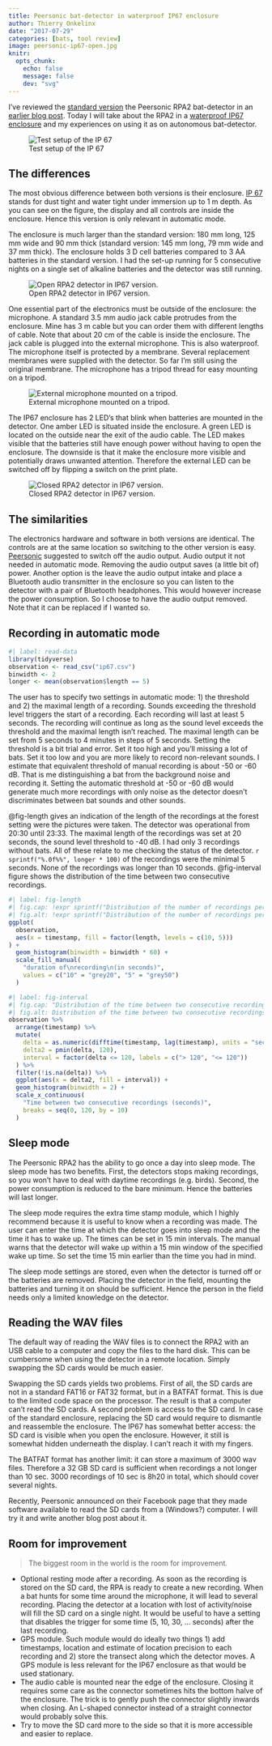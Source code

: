 ```yaml
---
title: Peersonic bat-detector in waterproof IP67 enclosure
author: Thierry Onkelinx
date: "2017-07-29"
categories: [bats, tool review]
image: peersonic-ip67-open.jpg
knitr:
  opts_chunk:
    echo: false
    message: false
    dev: "svg"
---
```


I've reviewed the [standard version](http://peersonic.co.uk) the Peersonic RPA2 bat-detector in an [earlier blog post](index.html).
Today I will take about the RPA2 in a [waterproof IP67 enclosure](https://peersonic.co.uk/pricing) and my experiences on using it as on autonomous bat-detector.

![Test setup of the IP 67](peersonic-ip67-setup.jpg){fig-alt="Test setup of the IP 67."}

## The differences

The most obvious difference between both versions is their enclosure.
[IP 67](https://en.wikipedia.org/wiki/IP_Code) stands for dust tight and water tight under immersion up to 1 m depth.
As you can see on the figure, the display and all controls are inside the enclosure.
Hence this version is only relevant in automatic mode.

The enclosure is much larger than the standard version: 180 mm long, 125 mm wide and 90 mm thick (standard version: 145 mm long, 79 mm wide and 37 mm thick).
The enclosure holds 3 D cell batteries compared to 3 AA batteries in the standard version.
I had the set-up running for 5 consecutive nights on a single set of alkaline batteries and the detector was still running.

![Open RPA2 detector in IP67 version.](peersonic-ip67-open.jpg){fig-alt="Open RPA2 detector in IP67 version."}

One essential part of the electronics must be outside of the enclosure: the microphone.
A standard 3.5 mm audio jack cable protrudes from the enclosure.
Mine has 3 m cable but you can order them with different lengths of cable.
Note that about 20 cm of the cable is inside the enclosure.
The jack cable is plugged into the external microphone.
This is also waterproof.
The microphone itself is protected by a membrane.
Several replacement membranes were supplied with the detector.
So far I'm still using the original membrane.
The microphone has a tripod thread for easy mounting on a tripod.

![External microphone mounted on a tripod.](peersonic-ip67-mic.jpg){fig.alt="External microphone mounted on a tripod."}

The IP67 enclosure has 2 LED's that blink when batteries are mounted in the detector.
One amber LED is situated inside the enclosure.
A green LED is located on the outside near the exit of the audio cable.
The LED makes visible that the batteries still have enough power without having to open the enclosure.
The downside is that it make the enclosure more visible and potentially draws unwanted attention.
Therefore the external LED can be switched off by flipping a switch on the print plate.

![Closed RPA2 detector in IP67 version.](peersonic-ip67-closed.jpg){fig.alt="Closed RPA2 detector in IP67 version."}

## The similarities

The electronics hardware and software in both versions are identical.
The controls are at the same location so switching to the other version is easy.
[Peersonic](http://peersonic.co.uk) suggested to switch off the audio output.
Audio output it not needed in automatic mode.
Removing the audio output saves (a little bit of) power.
Another option is the leave the audio output intake and place a Bluetooth audio transmitter in the enclosure so you can listen to the detector with a pair of Bluetooth headphones.
This would however increase the power consumption.
So I choose to have the audio output removed.
Note that it can be replaced if I wanted so.

## Recording in automatic mode

```r
#| label: read-data
library(tidyverse)
observation <- read_csv("ip67.csv")
binwidth <- 2
longer <- mean(observation$length == 5)
```

The user has to specify two settings in automatic mode: 1) the threshold and 2) the maximal length of a recording.
Sounds exceeding the threshold level triggers the start of a recording.
Each recording will last at least 5 seconds.
The recording will continue as long as the sound level exceeds the threshold and the maximal length isn't reached.
The maximal length can be set from 5 seconds to 4 minutes in steps of 5 seconds.
Setting the threshold is a bit trial and error.
Set it too high and you'll missing a lot of bats.
Set it too low and you are more likely to record non-relevant sounds.
I estimate that equivalent threshold of manual recording is about -50 or -60 dB.
That is me distinguishing a bat from the background noise and recording it.
Setting the automatic threshold at -50 or -60 dB would generate much more recordings with only noise as the detector doesn't discriminates between bat sounds and other sounds.

@fig-length gives an indication of the length of the recordings at the forest setting were the pictures were taken.
The detector was operational from 20:30 until 23:33.
The maximal length of the recordings was set at 20 seconds, the sound level threshold to -40 dB.
I had only 3 recordings without bats.
All of these relate to me checking the status of the detector.
`r sprintf("%.0f%%", longer * 100)` of the recordings were the minimal 5 seconds.
None of the recordings was longer than 10 seconds.
@fig-interval figure shows the distribution of the time between two consecutive recordings.

```r
#| label: fig-length
#| fig.cap: !expr sprintf("Distribution of the number of recordings per %i minutes", binwidth)
#| fig.alt: !expr sprintf("Distribution of the number of recordings per %i minutes", binwidth)
ggplot(
  observation, 
  aes(x = timestamp, fill = factor(length, levels = c(10, 5)))
) +
  geom_histogram(binwidth = binwidth * 60) +
  scale_fill_manual(
    "duration of\nrecording\n(in seconds)",
    values = c("10" = "grey20", "5" = "grey50")
  )
```

```r
#| label: fig-interval
#| fig.cap: "Distribution of the time between two consecutive recordings."
#| fig.alt: Distribution of the time between two consecutive recordings.
observation %>%
  arrange(timestamp) %>%
  mutate(
    delta = as.numeric(difftime(timestamp, lag(timestamp), units = "secs")),
    delta2 = pmin(delta, 120),
    interval = factor(delta <= 120, labels = c("> 120", "<= 120"))
  ) %>%
  filter(!is.na(delta)) %>%
  ggplot(aes(x = delta2, fill = interval)) +
  geom_histogram(binwidth = 2) +
  scale_x_continuous(
    "Time between two consecutive recordings (seconds)",
    breaks = seq(0, 120, by = 10)
  )
```

## Sleep mode

The Peersonic RPA2 has the ability to go once a day into sleep mode.
The sleep mode has two benefits.
First, the detectors stops making recordings, so you won't have to deal with daytime recordings (e.g. birds).
Second, the power consumption is reduced to the bare minimum.
Hence the batteries will last longer.

The sleep mode requires the extra time stamp module, which I highly recommend because it is useful to know when a recording was made.
The user can enter the time at which the detector goes into sleep mode and the time it has to wake up.
The times can be set in 15 min intervals.
The manual warns that the detector will wake up within a 15 min window of the specified wake up time.
So set the time 15 min earlier than the time you had in mind.

The sleep mode settings are stored, even when the detector is turned off or the batteries are removed.
Placing the detector in the field, mounting the batteries and turning it on should be sufficient.
Hence the person in the field needs only a limited knowledge on the detector.

## Reading the WAV files

The default way of reading the WAV files is to connect the RPA2 with an USB cable to a computer and copy the files to the hard disk.
This can be cumbersome when using the detector in a remote location.
Simply swapping the SD cards would be much easier.

Swapping the SD cards yields two problems.
First of all, the SD cards are not in a standard FAT16 or FAT32 format, but in a BATFAT format.
This is due to the limited code space on the processor.
The result is that a computer can't read the SD cards.
A second problem is access to the SD card.
In case of the standard enclosure, replacing the SD card would require to dismantle and reassemble the enclosure.
The IP67 has somewhat better access: the SD card is visible when you open the enclosure.
However, it still is somewhat hidden underneath the display.
I can't reach it with my fingers.

The BATFAT format has another limit: it can store a maximum of 3000 wav files.
Therefore a 32 GB SD card is sufficient when recordings a not longer than 10 sec.
3000 recordings of 10 sec is 8h20 in total, which should cover several nights.

Recently, Peersonic announced on their Facebook page that they made software available to read the SD cards from a (Windows?) computer.
I will try it and write another blog post about it.

## Room for improvement

> The biggest room in the world is the room for improvement.

- Optional resting mode after a recording.
  As soon as the recording is stored on the SD card, the RPA is ready to create a new recording.
  When a bat hunts for some time around the microphone, it will lead to several recording.
  Placing the detector at a location with lost of activity/noise will fill the SD card on a single night.
  It would be useful to have a setting that disables the trigger for some time (5, 10, 30, ... seconds) after the last recording.
- GPS module.
  Such module would do ideally two things 1) add timestamps, location and estimate of location precision to each recording and 2) store the transect   along which the detector moves.
  A GPS module is less relevant for the IP67 enclosure as that would be used stationary.
- The audio cable is mounted near the edge of the enclosure.
  Closing it requires some care as the connector sometimes hits the bottom halve of the enclosure.
  The trick is to gently push the connector slightly inwards when closing.
  An L-shaped connector instead of a straight connector would probably solve this.
- Try to move the SD card more to the side so that it is more accessible and easier to replace.
